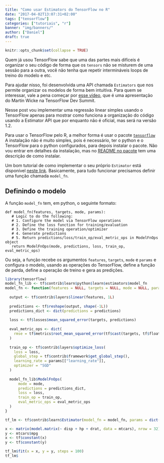 ```yaml
---
title: "Como usar Estimators do TensorFlow no R"
date: "2017-04-02T13:07:31+02:00"
tags: ["tensorflow"]
categories: ["tutoriais", "r"]
banner: "img/banners/"
author: ["Daniel"]
draft: true
---
```


```r
knitr::opts_chunk$set(collapse = TRUE)
```

Quem já usou TensorFlow sabe que uma das partes mais difíceis é organizar o seu código 
de forma que os `tensors` não se misturem de uma sessão para a outra, você não tenha 
que repetir intermináveis loops de treino do modelo e etc.

Para ajudar nisso, foi desenvolvida uma API chamada `Estimators` que nos permite
organizar os modelos de forma bem intuitiva. Para quem se interessar, vale a pena
começar por [esse vídeo](https://www.youtube.com/watch?v=t64ortpgS-E), que é uma
apresentação do Martin Wicke na TensorFlow Dev Summit.

Nesse post vou implementar uma regressão linear simples usando o TensorFlow apenas
para mostrar como funciona a organização do código usando a Estimator API que por
enquanto não é oficial, mas será na versão 1.2.

Para usar o TensorFlow pelo R, a melhor forma é usar o pacote [`tensorflow`](https://github.com/rstudio/tensorflow)
A instalação não é muito simples, pois é necessário, ter o python e o TensorFlow 
para o python configurados, para depois instalar o pacote. Não vou entrar em detalhes
da instalação, mas no [README no pacote](https://github.com/rstudio/tensorflow)
tem uma descrição de como instalar.

Um bom tutorial de como implementar o seu próprio `Estimator` está disponível 
[neste link](https://www.tensorflow.org/extend/estimators). Basicamente, para
tudo funcionar precisamos definir uma função chamada `model_fn`.

## Definindo o modelo

A função `model_fn` tem, em python, o seguinte formato:

```
def model_fn(features, targets, mode, params):
   # Logic to do the following:
   # 1. Configure the model via TensorFlow operations
   # 2. Define the loss function for training/evaluation
   # 3. Define the training operation/optimizer
   # 4. Generate predictions
   # 5. Return predictions/loss/train_op/eval_metric_ops in ModelFnOps object
   return ModelFnOps(mode, predictions, loss, train_op, eval_metric_ops)
```

Ou seja, a função recebe os argumentos `features`, `targets`, `mode` e `params` e
configura o modelo, usando as operações do TensorFlow, define a função de perda, 
define a operação de treino e gera as predições.

```r
library(tensorflow)
model_fn_lib <- tf$contrib$learn$python$learn$estimators$model_fn
model_fn <- function(features = NULL, targets = NULL, mode = NULL, params = NULL){
  
  output <- tf$contrib$layers$linear(features, 1L)
  
  predictions <- tf$reshape(output, shape(-1L))
  predictions_dict <- dict(predictions = predictions)
  
  loss <- tf$losses$mean_squared_error(targets, predictions)
  
  eval_metric_ops <- dict(
    rmse = tf$metrics$root_mean_squared_error(tf$cast(targets, tf$float64), predictions) 
  )
  
  train_op <- tf$contrib$layers$optimize_loss(
    loss = loss,
    global_step = tf$contrib$framework$get_global_step(),
    learning_rate = params[["learning_rate"]],
    optimizer = "SGD"
  )
          
  model_fn_lib$ModelFnOps(
      mode = mode,
      predictions = predictions_dict,
      loss = loss,
      train_op = train_op,
      eval_metric_ops = eval_metric_ops
  )
}

tf_lm <- tf$contrib$learn$Estimator(model_fn = model_fn, params = dict(learning_rate = 0.5))
```

```r
x <- matrix(model.matrix(~ disp + hp + drat, data = mtcars), nrow = 32)
y <- mtcars$mpg
x <- tf$constant(x)
y <- tf$constant(y)

tf_lm$fit(x = x, y = y, steps = 100)
tf_lm$
```







